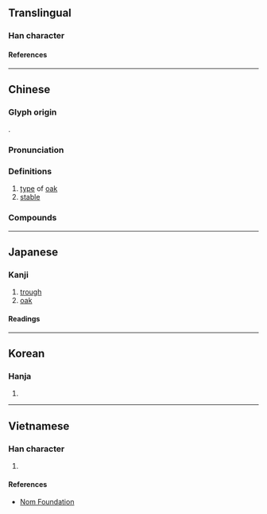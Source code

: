 {{also|枥}}
{{character info}}
==Translingual==

===Han character===
{{Han char|rn=75|rad=木|as=16|sn=20|four=41911|canj=DMHM|ids=⿰木歷}}

====References====
{{Han ref|kx=0561.160|dkj=15846|dj=0950.070|hdz=21316.110|uh=6AEA}}

----

==Chinese==
{{zh-forms|s=枥|alt=𫞒}}

===Glyph origin===
{{Han etym}}
{{Han compound|木|歷|ls=psc|c1=s|c2=p|t1=tree}}.

===Pronunciation===
{{zh-pron
|m=lì
|c=lik1
|mc=y
|oc=y
|ma=
|cat=n
}}

===Definitions===
{{zh-hanzi}}

# [[type]] of [[oak]]
# [[stable]]

===Compounds===
{{zh-der|伏櫪|伏櫪老驥|伏櫪守株|櫪馬|皁櫪|槽櫪|老驥伏櫪}}

----

==Japanese==

===Kanji===
{{ja-kanji|grade=|rs=木16}}

# [[trough]]
# [[oak]]

====Readings====
{{ja-readings
|on=れき
|kun=かいばおけ, くぬぎ
}}

----

==Korean==

===Hanja===
{{ko-hanja|hangeul=[[력]]>[[역]]|eumhun=|rv=ryeok>yeok|mr=ryŏk>yŏk|y=lyek>yek}}

# {{rfdef|ko|sort=木16}}

----

==Vietnamese==

===Han character===
{{vi-readings|rs=木16|reading=lịch}}

# {{rfdef|vi|sort=木16}}

====References====
* [http://nomfoundation.org/common/nom_details.php?codepoint=6aea Nom Foundation]